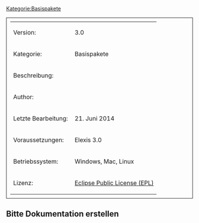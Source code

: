 [[Kategorie:Basispakete]]

<table style="width:100%; border: 1px solid; padding: 10px">
	
	<tr>
		<td>Version:</td>
		<td>3.0</td>
	</tr>
	<tr>
		<td style="width:150px;">Kategorie:</td>
		<td>Basispakete</td>
	</tr>
	<tr>
		<td>Beschreibung:</td>
		<td></td>
	</tr>
	<tr>
		<td>Author:</td>
		<td></td>
	</tr>
	<tr>
		<td>Letzte Bearbeitung:</td>
		<td>21. Juni 2014</td>
	</tr>
	<tr>
		<td>Voraussetzungen:</td>
		<td>Elexis 3.0</td>
	</tr>
	<tr>
		<td>Betriebssystem:</td>
		<td>Windows, Mac, Linux</td>
	</tr>
	<tr>
		<td>Lizenz:</td>
		<td>[http://www.eclipse.org/legal/epl-v10.html Eclipse Public License (EPL)]</td>
	</tr>
</table>



== Bitte Dokumentation erstellen ==